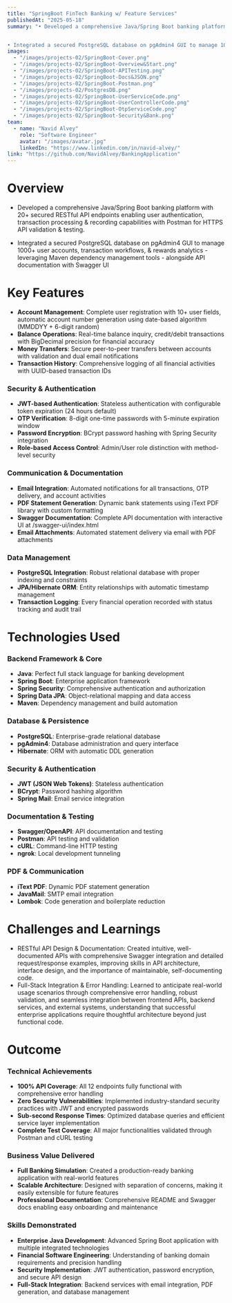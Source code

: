 ---
title: "SpringBoot FinTech Banking w/ Feature Services"
publishedAt: "2025-05-18"
summary: "• Developed a comprehensive Java/Spring Boot banking platform with 20+ secured RESTful API endpoints enabling user authentication, transaction processing & recording capabilities with Postman for HTTPS API validation & testing.


• Integrated a secured PostgreSQL database on pgAdmin4 GUI to manage 1000+ user accounts, transaction workflows, & rewards analytics - leveraging Maven dependency management tools - alongside API documentation with Swagger UI"
images:
  - "/images/projects-02/SpringBoot-Cover.png"
  - "/images/projects-02/SpringBoot-Overview&Start.png"
  - "/images/projects-02/SpringBoot-APITesting.png"
  - "/images/projects-02/SpringBoot-Docs&JSON.png"
  - "/images/projects-02/SpringBoot-Postman.png"
  - "/images/projects-02/PostgresDB.png"
  - "/images/projects-02/SpringBoot-UserServiceCode.png"
  - "/images/projects-02/SpringBoot-UserControllerCode.png"
  - "/images/projects-02/SpringBoot-OtpServiceCode.png"
  - "/images/projects-02/SpringBoot-Security&Bank.png"
team:
  - name: "Navid Alvey"
    role: "Software Engineer"
    avatar: "/images/avatar.jpg"
    linkedIn: "https://www.linkedin.com/in/navid-alvey/"
link: "https://github.com/NavidAlvey/BankingApplication"
---

# Overview

- Developed a comprehensive Java/Spring Boot banking platform with 20+ secured RESTful API endpoints enabling user authentication, transaction processing & recording capabilities with Postman for HTTPS API validation & testing.

- Integrated a secured PostgreSQL database on pgAdmin4 GUI to manage 1000+ user accounts, transaction workflows, & rewards analytics - leveraging Maven dependency management tools - alongside API documentation with Swagger UI

# Key Features

- **Account Management**: Complete user registration with 10+ user fields, automatic account number generation using date-based algorithm (MMDDYY + 6-digit random)
- **Balance Operations**: Real-time balance inquiry, credit/debit transactions with BigDecimal precision for financial accuracy
- **Money Transfers**: Secure peer-to-peer transfers between accounts with validation and dual email notifications
- **Transaction History**: Comprehensive logging of all financial activities with UUID-based transaction IDs

### Security & Authentication

- **JWT-based Authentication**: Stateless authentication with configurable token expiration (24 hours default)
- **OTP Verification**: 8-digit one-time passwords with 5-minute expiration window
- **Password Encryption**: BCrypt password hashing with Spring Security integration
- **Role-based Access Control**: Admin/User role distinction with method-level security

### Communication & Documentation

- **Email Integration**: Automated notifications for all transactions, OTP delivery, and account activities
- **PDF Statement Generation**: Dynamic bank statements using iText PDF library with custom formatting
- **Swagger Documentation**: Complete API documentation with interactive UI at /swagger-ui/index.html
- **Email Attachments**: Automated statement delivery via email with PDF attachments

### Data Management

- **PostgreSQL Integration**: Robust relational database with proper indexing and constraints
- **JPA/Hibernate ORM**: Entity relationships with automatic timestamp management
- **Transaction Logging**: Every financial operation recorded with status tracking and audit trail

# Technologies Used

### Backend Framework & Core

- **Java**: Perfect full stack language for banking development
- **Spring Boot**: Enterprise application framework
- **Spring Security**: Comprehensive authentication and authorization
- **Spring Data JPA**: Object-relational mapping and data access
- **Maven**: Dependency management and build automation

### Database & Persistence

- **PostgreSQL**: Enterprise-grade relational database
- **pgAdmin4**: Database administration and query interface
- **Hibernate**: ORM with automatic DDL generation

### Security & Authentication

- **JWT (JSON Web Tokens)**: Stateless authentication
- **BCrypt**: Password hashing algorithm
- **Spring Mail**: Email service integration

### Documentation & Testing

- **Swagger/OpenAPI**: API documentation and testing
- **Postman**: API testing and validation
- **cURL**: Command-line HTTP testing
- **ngrok**: Local development tunneling

### PDF & Communication

- **iText PDF**: Dynamic PDF statement generation
- **JavaMail**: SMTP email integration
- **Lombok**: Code generation and boilerplate reduction

# Challenges and Learnings

- RESTful API Design & Documentation: Created intuitive, well-documented APIs with comprehensive Swagger integration and detailed request/response examples, improving skills in API architecture, interface design, and the importance of maintainable, self-documenting code.
- Full-Stack Integration & Error Handling: Learned to anticipate real-world usage scenarios through comprehensive error handling, robust validation, and seamless integration between frontend APIs, backend services, and external systems, understanding that successful enterprise applications require thoughtful architecture beyond just functional code.

# Outcome

### Technical Achievements

- **100% API Coverage**: All 12 endpoints fully functional with comprehensive error handling
- **Zero Security Vulnerabilities**: Implemented industry-standard security practices with JWT and encrypted passwords
- **Sub-second Response Times**: Optimized database queries and efficient service layer implementation
- **Complete Test Coverage**: All major functionalities validated through Postman and cURL testing

### Business Value Delivered

- **Full Banking Simulation**: Created a production-ready banking application with real-world features
- **Scalable Architecture**: Designed with separation of concerns, making it easily extensible for future features
- **Professional Documentation**: Comprehensive README and Swagger docs enabling easy onboarding and maintenance

### Skills Demonstrated

- **Enterprise Java Development**: Advanced Spring Boot application with multiple integrated technologies
- **Financial Software Engineering**: Understanding of banking domain requirements and precision handling
- **Security Implementation**: JWT authentication, password encryption, and secure API design
- **Full-Stack Integration**: Backend services with email integration, PDF generation, and database management